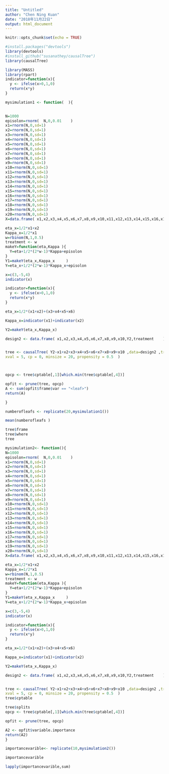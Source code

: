 ```yaml
---
title: "Untitled"
author: "Chen Ning Kuan"
date: "2018年11月22日"
output: html_document
---
```


```r
knitr::opts_chunk$set(echo = TRUE)

#install.packages("devtools")
library(devtools) 
#install_github("susanathey/causalTree")
library(causalTree)
```

```r
library(MASS)
library(rpart)
indicator=function(x){
  y <- ifelse(x>0,1,0)
  return(x*y)
}

mysimulation1 <- function(  ){
  

N=1000
episolon=rnorm(  N,0,0.01    )
x1=rnorm(N,0,sd=1)
x2=rnorm(N,0,sd=1)
x3=rnorm(N,0,sd=1)
x4=rnorm(N,0,sd=1)
x5=rnorm(N,0,sd=1)
x6=rnorm(N,0,sd=1)
x7=rnorm(N,0,sd=1)
x8=rnorm(N,0,sd=1)
x9=rnorm(N,0,sd=1)
x10=rnorm(N,0,sd=1)
x11=rnorm(N,0,sd=1)
x12=rnorm(N,0,sd=1)
x13=rnorm(N,0,sd=1)
x14=rnorm(N,0,sd=1)
x15=rnorm(N,0,sd=1)
x16=rnorm(N,0,sd=1)
x17=rnorm(N,0,sd=1)
x18=rnorm(N,0,sd=1)
x19=rnorm(N,0,sd=1)
x20=rnorm(N,0,sd=1)
X=data.frame( x1,x2,x3,x4,x5,x6,x7,x8,x9,x10,x11,x12,x13,x14,x15,x16,x17,x18,x19,x20)

eta_x=1/2*x1+x2
Kappa_x=1/2*x1
w=rbinom(N,1,0.5)
treatment <- w
makeY=function(eta,Kappa ){
  Y=eta+1/2*(2*w-1)*Kappa+episolon
}
Y1=makeY(eta_x,Kappa_x     )
Y=eta_x+1/2*(2*w-1)*Kappa_x+episolon

x=c(3,-5,4)
indicator(x)

indicator=function(x){
  y <- ifelse(x>0,1,0)
  return(x*y)
}

eta_x=1/2*(x1+x2)+(x3+x4+x5+x6)

Kappa_x=indicator(x1)+indicator(x2)

Y2=makeY(eta_x,Kappa_x)

design2 <- data.frame( x1,x2,x3,x4,x5,x6,x7,x8,x9,x10,Y2,treatment    )


tree <- causalTree( Y2~x1+x2+x3+x4+x5+x6+x7+x8+x9+x10 ,data=design2 ,treatment = design2$treatment ,split.Rule = "CT", cv.option = "CT", split.Honest = T, cv.Honest = T, split.Bucket = F, 
xval = 5, cp = 0, minsize = 20, propensity = 0.5  )



opcp <- tree$cptable[,1][which.min(tree$cptable[,4])]

opfit <- prune(tree, opcp)
A <- sum(opfit$frame$var == "<leaf>")
return(A)

}

numberofleafs <- replicate(20,mysimulation1())

mean(numberofleafs )

```
```r
tree$frame
tree$where
tree
```



```r

mysimulation2<- function(){
N=1000
episolon=rnorm(  N,0,0.01    )
x1=rnorm(N,0,sd=1)
x2=rnorm(N,0,sd=1)
x3=rnorm(N,0,sd=1)
x4=rnorm(N,0,sd=1)
x5=rnorm(N,0,sd=1)
x6=rnorm(N,0,sd=1)
x7=rnorm(N,0,sd=1)
x8=rnorm(N,0,sd=1)
x9=rnorm(N,0,sd=1)
x10=rnorm(N,0,sd=1)
x11=rnorm(N,0,sd=1)
x12=rnorm(N,0,sd=1)
x13=rnorm(N,0,sd=1)
x14=rnorm(N,0,sd=1)
x15=rnorm(N,0,sd=1)
x16=rnorm(N,0,sd=1)
x17=rnorm(N,0,sd=1)
x18=rnorm(N,0,sd=1)
x19=rnorm(N,0,sd=1)
x20=rnorm(N,0,sd=1)
X=data.frame( x1,x2,x3,x4,x5,x6,x7,x8,x9,x10,x11,x12,x13,x14,x15,x16,x17,x18,x19,x20)

eta_x=1/2*x1+x2
Kappa_x=1/2*x1
w=rbinom(N,1,0.5)
treatment <- w
makeY=function(eta,Kappa ){
  Y=eta+1/2*(2*w-1)*Kappa+episolon
}
Y1=makeY(eta_x,Kappa_x     )
Y=eta_x+1/2*(2*w-1)*Kappa_x+episolon

x=c(3,-5,4)
indicator(x)

indicator=function(x){
  y <- ifelse(x>0,1,0)
  return(x*y)
}

eta_x=1/2*(x1+x2)+(x3+x4+x5+x6)

Kappa_x=indicator(x1)+indicator(x2)

Y2=makeY(eta_x,Kappa_x)

design2 <- data.frame( x1,x2,x3,x4,x5,x6,x7,x8,x9,x10,Y2,treatment    )


tree <- causalTree( Y2~x1+x2+x3+x4+x5+x6+x7+x8+x9+x10 ,data=design2 ,treatment = design2$treatment ,split.Rule = "CT", cv.option = "CT", split.Honest = T, cv.Honest = T, split.Bucket = F, 
xval = 5, cp = 0, minsize = 20, propensity = 0.5  )
tree$cptable

tree$splits
opcp <- tree$cptable[,1][which.min(tree$cptable[,4])]

opfit <- prune(tree, opcp)

A2 <- opfit$variable.importance
return(A2)
}

importancevarible<- replicate(10,mysimulation2())

importancevarible

lapply(importancevarible,sum)


```

